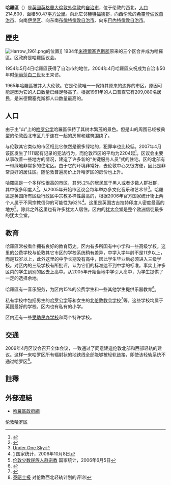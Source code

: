 {{noteTA
|G1=UK Places
|G2=Unit
|T=zh-cn:哈罗区;zh-hk:哈羅區;zh-tw:哈洛倫敦自治市
|1=zh-cn:哈罗区;zh-hk:哈羅區;zh-tw:哈洛倫敦自治市
}}
{{Infobox London Borough
|name= 哈羅區
|en_name=London Borough of Harrow
|short_name= Harrow
|imagename =Image:LondonHarrow.svg
|status = [[倫敦自治市|倫敦自治市]]
|area_rank = 299
|area_km2= 50.47
|ons_code= 00AQ
|adminhq= [[哈羅|哈羅]]Statio道Civic Centre
|ethnicity = 
|url = {{url|http://www.harrow.gov.uk}}
|leadership= Leader & Cabinet 
|mayor= Cllr Jean Lammiman
|mps = Gareth Thomas<br />Tony McNulty
|gla_constituency= Brent and Harrow
|gla_member= Navin Shah
}}
'''哈羅區'''（{{lang-en|London Borough of Harrow}}）是[[英國|英國]][[英格蘭|英格蘭]][[大倫敦|大倫敦]][[外倫敦|外倫敦]]的[[倫敦自治市|自治市]]，位于伦敦的西北，[[人口|人口]]214,600，面積50.47[[平方公里|平方公里]]。向北它邻[[赫特福德郡|赫特福德郡]]，向西伦敦的[[希靈登倫敦自治市|希靈登倫敦自治市]]、向南[[伊灵区|伊灵区]]、向东南[[布倫特倫敦自治市|布倫特倫敦自治市]]、向东[[巴內特倫敦自治市|巴內特倫敦自治市]]。

== 歷史 ==
[[File:Harrow_1961.png|thumb]]的位置]]
1934年[[米德爾塞克斯郡|米德爾塞克斯郡]]原来的三个区合并成为哈羅區。区政府是哈羅區议会。

1954年5月4日哈羅區获得了自治市的地位。2004年4月哈羅區庆祝成为自治市50年时[[伊丽莎白二世|伊丽莎白二世]]女王来访。

1965年哈羅區被并入大伦敦。它是伦敦唯一一保持其原来的边界的市区，原因可能是因为它的人口数量已经足够高了。根据1961年的人口普查它有209,080名居民，是米德爾塞克斯郡人口数量最高的。

== 人口 ==
由于主“山”上的[[哈罗公学|哈罗公学]]哈羅區保持了其树木繁茂的景色。但是山的周围已经被典型的伦敦西北市区几乎连在一起的房屋和建筑围绕了。

与伦敦其它类似的市区相比它依然是很多绿地的，犯罪率也比较低。2007年4月该区发生了1111起有记录的犯法行为，而伦敦市区的平均为2204起<ref>{{Cite web |url=http://www.met.police.uk/crimestatistics/index.htm |title=警察主页 |accessdate=2009-04-17 |archive-date=2009-04-17 |archive-url=http://webarchive.nationalarchives.gov.uk/20090417233747/http://www.met.police.uk/crimestatistics/index.htm |dead-url=no }}</ref>。区议会主要从事改善一些地方的情况，建造了许多新的“关键服务人员”式的住宅。区的北部有一带绿地非常多的住宅区。由于它的环境非常好，去伦敦中心又很方便，因此是非常良好的居住区。随伦敦普遍房价上升哈罗区的房价也上升。

哈羅區是一个多样性很高的市区，其55.2%的居民属于黑人或者少数人群社群，其中很多印度人<ref>{{Cite web |url=http://www.london.gov.uk/gangs/projects/harrow/index.jsp |title=伦敦反对枪刀罪行 |accessdate=2010-03-12 |archive-date=2007-09-30 |archive-url=https://web.archive.org/web/20070930184646/http://www.london.gov.uk/gangs/projects/harrow/index.jsp |dead-url=no }}</ref>。从2005年开始市区议会每年举办多文化音乐和艺术节<ref>[http://www.harrow.gov.uk/site/scripts/documents_info.php?documentID=1600&pageNumber=7 Under One Sky]{{dead link|date=2017年12月 |bot=InternetArchiveBot |fix-attempted=yes }}</ref>。哈羅區是英国所有区级行政区中宗教多样性最高的，根据2006年官方国家统计街上两个人属于不同宗教信仰的可能性为62%<ref>[http://webarchive.nationalarchives.gov.uk/20070109002329/http://www.statistics.gov.uk/pdfdir/eth1006.pdf] 国家统计，2006年10月8日</ref>。这里是英国古吉拉特印度人密度最高的地方<ref>[http://www.statistics.gov.uk/cci/nugget.asp?id=956 伦敦少数民族人群宗教] {{Wayback|url=http://www.statistics.gov.uk/cci/nugget.asp?id=956 |date=20110824122418 }} 国家统计，2006年6月5日</ref>。除此之外这里也有许多犹太人居住。区内的[[犹太会堂|犹太会堂]]是整个[[欧洲|欧洲]]信徒最多的犹太会堂。

== 教育 ==
哈羅區常被看作拥有良好的教育历史。区内有多所国有中小学和一些高级学校。这里的公费学校与伦敦其它市区的学校系统稍有差异，中学入学年龄不是11岁以上，而是12岁以上，此外这里的中学长期没有高中，因此学生毕业后必须进入三级学校。对区内的三级学校有所批评，认为它们的标准达不到中学的标准。事实上许多区内的学生到别的区去上高中。从2005年开始当地中学引入高中，为学生提供了一定的选择余地。

哈羅區有一音乐服务，为区内15%的公费学生和一些其他学生提供乐器教育<ref>{{Cite web |url=http://www.harrowmusicservice.org/ |title=存档副本 |accessdate=2020-10-04 |archive-date=2013-07-08 |archive-url=https://web.archive.org/web/20130708140916/http://www.harrowmusicservice.org/ |dead-url=no }}</ref>。

私有学校中包括男生的[[哈罗公学|哈罗公学]]等和女生的[[北伦敦教会学校|北伦敦教会学校]]<ref>{{Cite web |url=http://www.nlcs.org.uk/ |title=存档副本 |accessdate=2010-03-12 |archive-date=2010-03-05 |archive-url=https://web.archive.org/web/20100305235825/http://www.nlcs.org.uk/ |dead-url=no }}</ref>等。这些学校均属于英国最好的学校。区内也有私有的小学。

区内还有一些[[受助民办学校|受助民办学校]]和两个特许学校。

== 交通 ==
2009年4月区议会召开全体会议，一致通过了同意建造伦敦北部和西部轻轨的建议。这样一来哈罗区所有辐射状的地铁线全部能够被轻轨链接，即使该轻轨系统不通过哈罗区<ref>[https://web.archive.org/web/20090925161043/http://timesonline.typepad.com/environment/2009/09/orbital-rail-the-solution-to-city-congestion.html 泰晤士报] 对伦敦西北轻轨计划的评论l</ref>。

== 註釋 ==
{{reflist}}

== 外部連結 ==
* {{en}} [http://www.harrow.gov.uk 哈羅區政府網]{{Wayback|url=http://www.harrow.gov.uk/ |date=20141218145141 }}

{{London borough}}
{{DEFAULTSORT:Harrow}}
{{coord|51|34|N|0|20|W|region:GB_type:adm1st|display=title}}

[[Category:伦敦哈罗区|]]